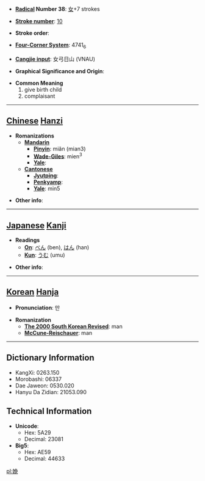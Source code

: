 * '''[[Wiktionary:Chinese radical index| Radical]] Number 38''': [[Wiktionary:Chinese radical index 女|女]]+7 strokes

* '''[[Wiktionary:Chinese total strokes index|Stroke number]]''': [[Wiktionary:Chinese total strokes index 10|10]]

* '''Stroke order''': 

* '''[[Wiktionary:Chinese four corner index|Four-Corner System]]''': 4741<sub>6</sub>

* '''[[Wiktionary:Chinese Cangjie index|Cangjie input]]''': 女弓日山 (VNAU)

* '''Graphical Significance and Origin''': 

* '''Common Meaning'''
*#give birth child
*# complaisant


----

== [[Chinese]] [[Hanzi]] ==

* '''Romanizations'''
** '''[[Mandarin]]'''
*** '''[[Pinyin]]''': miǎn (mian3)
*** '''[[Wade-Giles]]''': mien<sup>3</sup>
*** '''[[Yale]]''': 
** '''[[Cantonese]]'''
*** '''[[Jyutping]]''':
*** '''[[Penkyamp]]''': 
*** '''[[Yale]]''': min5

* '''Other info''': 

----

== [[Japanese]] [[Kanji]] ==

* '''Readings'''
** '''[[On]]''': [[べん]] (ben), [[はん]] (han)
** '''[[Kun]]''': [[うむ]] (umu)

* '''Other info''':  

----

== [[Korean]] [[Hanja]] ==

* '''Pronunciation''': 만

* '''Romanization'''
** '''[[The 2000 South Korean Revised Romanization|The 2000 South Korean Revised]]''': man
** '''[[McCune-Reischauer]]''': man

----

== Dictionary Information ==

* KangXi: 0263.150
* Morobashi: 06337
* Dae Jaweon: 0530.020
* Hanyu Da Zidian: 21053.090

== Technical Information ==

* '''Unicode''':
** Hex: 5A29
** Decimal: 23081
* '''Big5''':
** Hex: AE59
** Decimal: 44633

[[pl:娩]]